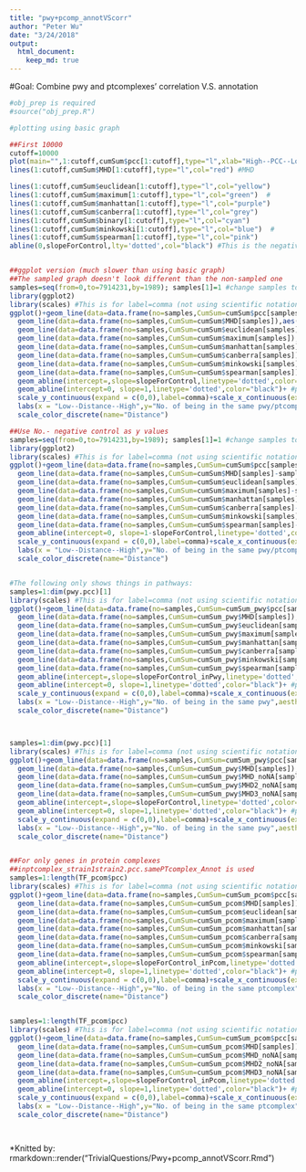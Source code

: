 ```yaml
---
title: "pwy+pcomp_annotVScorr"
author: "Peter Wu"
date: "3/24/2018"
output: 
  html_document:
    keep_md: true
---
```


#Goal: Combine pwy and ptcomplexes' correlation V.S. annotation
```r
#obj_prep is required
#source("obj_prep.R")

#plotting using basic graph

##First 10000
cutoff=10000
plot(main="",1:cutoff,cumSum$pcc[1:cutoff],type="l",xlab="High--PCC--Low",ylab="No. of being in the same pwy/ptcomplex",cex.axis=1.5,cex.main=1.5,cex.lab=1.5)
lines(1:cutoff,cumSum$MHD[1:cutoff],type="l",col="red") #MHD

lines(1:cutoff,cumSum$euclidean[1:cutoff],type="l",col="yellow")
lines(1:cutoff,cumSum$maximum[1:cutoff],type="l",col="green")  #
lines(1:cutoff,cumSum$manhattan[1:cutoff],type="l",col="purple")
lines(1:cutoff,cumSum$canberra[1:cutoff],type="l",col="grey")
lines(1:cutoff,cumSum$binary[1:cutoff],type="l",col="cyan")
lines(1:cutoff,cumSum$minkowski[1:cutoff],type="l",col="blue")  #
lines(1:cutoff,cumSum$spearman[1:cutoff],type="l",col="pink")
abline(0,slopeForControl,lty='dotted',col="black") #This is the negative control (For PCC+quantitative and MHD+qualitative they are the same)


##ggplot version (much slower than using basic graph)
##The sampled graph doesn't look different than the non-sampled one
samples=seq(from=0,to=7914231,by=1989); samples[1]=1 #change samples to 1:10000 to get the first 10000 results
library(ggplot2)
library(scales) #This is for label=comma (not using scientific notation and put commas) to work
ggplot()+geom_line(data=data.frame(no=samples,CumSum=cumSum$pcc[samples]),aes(no,CumSum,color="PCC"))+
  geom_line(data=data.frame(no=samples,CumSum=cumSum$MHD[samples]),aes(no,CumSum,color="MHD"))+
  geom_line(data=data.frame(no=samples,CumSum=cumSum$euclidean[samples]),aes(no,CumSum,color="euclidean"))+
  geom_line(data=data.frame(no=samples,CumSum=cumSum$maximum[samples]),aes(no,CumSum,color="maximum"))+
  geom_line(data=data.frame(no=samples,CumSum=cumSum$manhattan[samples]),aes(no,CumSum,color="manhattan"))+
  geom_line(data=data.frame(no=samples,CumSum=cumSum$canberra[samples]),aes(no,CumSum,color="canberra"))+
  geom_line(data=data.frame(no=samples,CumSum=cumSum$minkowski[samples]),aes(no,CumSum,color="minkowski"))+  
  geom_line(data=data.frame(no=samples,CumSum=cumSum$spearman[samples]),aes(no,CumSum,color="spearman"))+  
  geom_abline(intercept=,slope=slopeForControl,linetype='dotted',color="black")+ #negative control
  geom_abline(intercept=0, slope=1,linetype='dotted',color="black")+ #positive control
  scale_y_continuous(expand = c(0,0),label=comma)+scale_x_continuous(expand = c(0,0),label=comma)+
  labs(x = "Low--Distance--High",y="No. of being in the same pwy/ptcomplex",aesthetic='custom text')+
  scale_color_discrete(name="Distance")

##Use No.- negative control as y values
samples=seq(from=0,to=7914231,by=1989); samples[1]=1 #change samples to 1:10000 to get the first 10000 results
library(ggplot2)
library(scales) #This is for label=comma (not using scientific notation and put commas) to work
ggplot()+geom_line(data=data.frame(no=samples,CumSum=cumSum$pcc[samples]-samples*slopeForControl),aes(no,CumSum,color="PCC"))+
  geom_line(data=data.frame(no=samples,CumSum=cumSum$MHD[samples]-samples*slopeForControl),aes(no,CumSum,color="MHD"))+
  geom_line(data=data.frame(no=samples,CumSum=cumSum$euclidean[samples]-samples*slopeForControl),aes(no,CumSum,color="euclidean"))+
  geom_line(data=data.frame(no=samples,CumSum=cumSum$maximum[samples]-samples*slopeForControl),aes(no,CumSum,color="maximum"))+
  geom_line(data=data.frame(no=samples,CumSum=cumSum$manhattan[samples]-samples*slopeForControl),aes(no,CumSum,color="manhattan"))+
  geom_line(data=data.frame(no=samples,CumSum=cumSum$canberra[samples]-samples*slopeForControl),aes(no,CumSum,color="canberra"))+
  geom_line(data=data.frame(no=samples,CumSum=cumSum$minkowski[samples]-samples*slopeForControl),aes(no,CumSum,color="minkowski"))+  
  geom_line(data=data.frame(no=samples,CumSum=cumSum$spearman[samples]-samples*slopeForControl),aes(no,CumSum,color="spearman"))+  
  geom_abline(intercept=0, slope=1-slopeForControl,linetype='dotted',color="black")+ #positive control => y=(1-slopeForNegativeControl)*x
  scale_y_continuous(expand = c(0,0),label=comma)+scale_x_continuous(expand = c(0,0),label=comma)+
  labs(x = "Low--Distance--High",y="No. of being in the same pwy/ptcomplex - negative control",aesthetic='custom text')+
  scale_color_discrete(name="Distance")


#The following only shows things in pathways:
samples=1:dim(pwy.pcc)[1]
library(scales) #This is for label=comma (not using scientific notation and put commas) to work
ggplot()+geom_line(data=data.frame(no=samples,CumSum=cumSum_pwy$pcc[samples]),aes(no,CumSum,color="PCC"))+
  geom_line(data=data.frame(no=samples,CumSum=cumSum_pwy$MHD[samples]),aes(no,CumSum,color="MHD"))+
  geom_line(data=data.frame(no=samples,CumSum=cumSum_pwy$euclidean[samples]),aes(no,CumSum,color="euclidean"))+
  geom_line(data=data.frame(no=samples,CumSum=cumSum_pwy$maximum[samples]),aes(no,CumSum,color="maximum"))+
  geom_line(data=data.frame(no=samples,CumSum=cumSum_pwy$manhattan[samples]),aes(no,CumSum,color="manhattan"))+
  geom_line(data=data.frame(no=samples,CumSum=cumSum_pwy$canberra[samples]),aes(no,CumSum,color="canberra"))+
  geom_line(data=data.frame(no=samples,CumSum=cumSum_pwy$minkowski[samples]),aes(no,CumSum,color="minkowski"))+  
  geom_line(data=data.frame(no=samples,CumSum=cumSum_pwy$spearman[samples]),aes(no,CumSum,color="spearman"))+  
  geom_abline(intercept=,slope=slopeForControl_inPwy,linetype='dotted',color="black")+ #negative control
  geom_abline(intercept=0, slope=1,linetype='dotted',color="black")+ #positive control
  scale_y_continuous(expand = c(0,0),label=comma)+scale_x_continuous(expand = c(0,0),label=comma)+
  labs(x = "Low--Distance--High",y="No. of being in the same pwy",aesthetic='custom text')+
  scale_color_discrete(name="Distance")



samples=1:dim(pwy.pcc)[1]
library(scales) #This is for label=comma (not using scientific notation and put commas) to work
ggplot()+geom_line(data=data.frame(no=samples,CumSum=cumSum_pwy$pcc[samples]),aes(no,CumSum,color="PCC"))+
  geom_line(data=data.frame(no=samples,CumSum=cumSum_pwy$MHD[samples]),aes(no,CumSum,color="MHD"))+
  geom_line(data=data.frame(no=samples,CumSum=cumSum_pwy$MHD_noNA[samples]),aes(no,CumSum,color="MHD (no NA)"))+ #This overlaps with "MHD"
  geom_line(data=data.frame(no=samples,CumSum=cumSum_pwy$MHD2_noNA[samples]),aes(no,CumSum,color="MHD2 (no NA)"))+
  geom_line(data=data.frame(no=samples,CumSum=cumSum_pwy$MHD3_noNA[samples]),aes(no,CumSum,color="MHD3 (no NA)"))+
  geom_abline(intercept=,slope=slopeForControl,linetype='dotted',color="black")+ #negative control
  geom_abline(intercept=0, slope=1,linetype='dotted',color="black")+ #positive control
  scale_y_continuous(expand = c(0,0),label=comma)+scale_x_continuous(expand = c(0,0),label=comma)+
  labs(x = "Low--Distance--High",y="No. of being in the same pwy",aesthetic='custom text')+
  scale_color_discrete(name="Distance")


##For only genes in protein complexes
##inptcomplex_strain1strain2.pcc.samePTcomplex_Annot is used
samples=1:length(TF_pcom$pcc)
library(scales) #This is for label=comma (not using scientific notation and put commas) to work
ggplot()+geom_line(data=data.frame(no=samples,CumSum=cumSum_pcom$pcc[samples]),aes(no,CumSum,color="PCC"))+
  geom_line(data=data.frame(no=samples,CumSum=cumSum_pcom$MHD[samples]),aes(no,CumSum,color="MHD"))+
  geom_line(data=data.frame(no=samples,CumSum=cumSum_pcom$euclidean[samples]),aes(no,CumSum,color="euclidean"))+
  geom_line(data=data.frame(no=samples,CumSum=cumSum_pcom$maximum[samples]),aes(no,CumSum,color="maximum"))+
  geom_line(data=data.frame(no=samples,CumSum=cumSum_pcom$manhattan[samples]),aes(no,CumSum,color="manhattan"))+
  geom_line(data=data.frame(no=samples,CumSum=cumSum_pcom$canberra[samples]),aes(no,CumSum,color="canberra"))+
  geom_line(data=data.frame(no=samples,CumSum=cumSum_pcom$minkowski[samples]),aes(no,CumSum,color="minkowski"))+  
  geom_line(data=data.frame(no=samples,CumSum=cumSum_pcom$spearman[samples]),aes(no,CumSum,color="spearman"))+  
  geom_abline(intercept=,slope=slopeForControl_inPcom,linetype='dotted',color="black")+ #negative control
  geom_abline(intercept=0, slope=1,linetype='dotted',color="black")+ #positive control
  scale_y_continuous(expand = c(0,0),label=comma)+scale_x_continuous(expand = c(0,0),label=comma)+
  labs(x = "Low--Distance--High",y="No. of being in the same ptcomplex",aesthetic='custom text')+
  scale_color_discrete(name="Distance")


samples=1:length(TF_pcom$pcc)
library(scales) #This is for label=comma (not using scientific notation and put commas) to work
ggplot()+geom_line(data=data.frame(no=samples,CumSum=cumSum_pcom$pcc[samples]),aes(no,CumSum,color="PCC"))+
  geom_line(data=data.frame(no=samples,CumSum=cumSum_pcom$MHD[samples]),aes(no,CumSum,color="MHD"))+
  geom_line(data=data.frame(no=samples,CumSum=cumSum_pcom$MHD_noNA[samples]),aes(no,CumSum,color="MHD (no NA)"))+ #This overlaps with "MHD"
  geom_line(data=data.frame(no=samples,CumSum=cumSum_pcom$MHD2_noNA[samples]),aes(no,CumSum,color="MHD2 (no NA)"))+
  geom_line(data=data.frame(no=samples,CumSum=cumSum_pcom$MHD3_noNA[samples]),aes(no,CumSum,color="MHD3 (no NA)"))+
  geom_abline(intercept=,slope=slopeForControl_inPcom,linetype='dotted',color="black")+ #negative control
  geom_abline(intercept=0, slope=1,linetype='dotted',color="black")+ #positive control
  scale_y_continuous(expand = c(0,0),label=comma)+scale_x_continuous(expand = c(0,0),label=comma)+
  labs(x = "Low--Distance--High",y="No. of being in the same ptcomplex",aesthetic='custom text')+
  scale_color_discrete(name="Distance")




```
*Knitted by: rmarkdown::render("TrivialQuestions/Pwy+pcomp_annotVScorr.Rmd")

